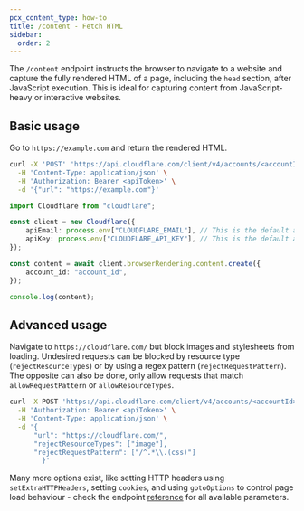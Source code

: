 ```yaml
---
pcx_content_type: how-to
title: /content - Fetch HTML
sidebar:
  order: 2
---
```



The `/content` endpoint instructs the browser to navigate to a website and capture the fully rendered HTML of a page, including the `head` section, after JavaScript execution. This is ideal for capturing content from JavaScript-heavy or interactive websites.

## Basic usage

<Tabs syncKey="workersExamples"> <TabItem label="curl">

Go to `https://example.com` and return the rendered HTML.

```bash
curl -X 'POST' 'https://api.cloudflare.com/client/v4/accounts/<accountId>/browser-rendering/content' \
  -H 'Content-Type: application/json' \
  -H 'Authorization: Bearer <apiToken>' \
  -d '{"url": "https://example.com"}'
```

</TabItem> <TabItem label="TypeScript SDK">

```typescript
import Cloudflare from "cloudflare";

const client = new Cloudflare({
	apiEmail: process.env["CLOUDFLARE_EMAIL"], // This is the default and can be omitted
	apiKey: process.env["CLOUDFLARE_API_KEY"], // This is the default and can be omitted
});

const content = await client.browserRendering.content.create({
	account_id: "account_id",
});

console.log(content);
```

</TabItem> </Tabs>

## Advanced usage

Navigate to `https://cloudflare.com/` but block images and stylesheets from loading. Undesired requests can be blocked by resource type (`rejectResourceTypes`) or by using a regex pattern (`rejectRequestPattern`). The opposite can also be done, only allow requests that match `allowRequestPattern` or `allowResourceTypes`.

```bash
curl -X POST 'https://api.cloudflare.com/client/v4/accounts/<accountId>/browser-rendering/content' \
  -H 'Authorization: Bearer <apiToken>' \
  -H 'Content-Type: application/json' \
  -d '{
      "url": "https://cloudflare.com/",
      "rejectResourceTypes": ["image"],
      "rejectRequestPattern": ["/^.*\\.(css)"]
		}'

```

Many more options exist, like setting HTTP headers using `setExtraHTTPHeaders`, setting `cookies`, and using `gotoOptions` to control page load behaviour - check the endpoint [reference](/api/resources/browser_rendering/subresources/content/methods/create/) for all available parameters.
